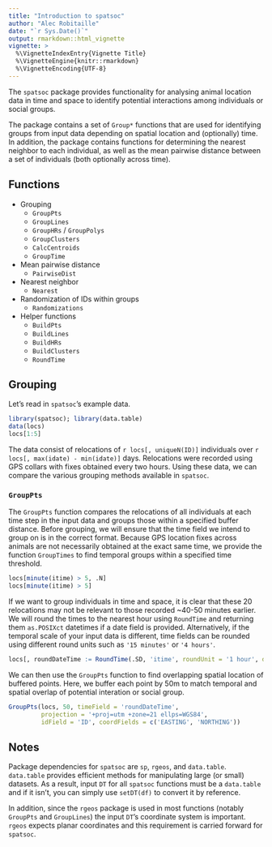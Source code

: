 ```yaml
---
title: "Introduction to spatsoc"
author: "Alec Robitaille"
date: "`r Sys.Date()`"
output: rmarkdown::html_vignette
vignette: >
  %\VignetteIndexEntry{Vignette Title}
  %\VignetteEngine{knitr::rmarkdown}
  %\VignetteEncoding{UTF-8}
---
```


The `spatsoc` package provides functionality for analysing animal location data in time and space to identify potential interactions among individuals or social groups. 

The package contains a set of `Group*` functions that are used for identifying groups from input data depending on spatial location and (optionally) time. In addition, the package contains functions for determining the nearest neighbor to each individual, as well as the mean pairwise distance between a set of individuals (both optionally across time). 

## Functions
* Grouping 
    * `GroupPts`  
    * `GroupLines`  
    * `GroupHRs` / `GroupPolys` 
    * `GroupClusters` 
    * `CalcCentroids`
    * `GroupTime`
   
* Mean pairwise distance
    * `PairwiseDist`

* Nearest neighbor
    * `Nearest`

* Randomization of IDs within groups
    * `Randomizations`
    
* Helper functions
    * `BuildPts`
    * `BuildLines`
    * `BuildHRs`
    * `BuildClusters`
    * `RoundTime`

## Grouping
Let's read in `spatsoc`'s example data.

```r
library(spatsoc); library(data.table)
data(locs)
locs[1:5]
```

<!-- note this input/example data is just for now.. -->
The data consist of relocations of `r locs[, uniqueN(ID)]` individuals over `r locs[, max(idate) - min(idate)]` days. Relocations were recorded using GPS collars with fixes obtained every two hours. Using these data, we can compare the various grouping methods available in `spatsoc`. 

### `GroupPts`
The `GroupPts` function compares the relocations of all individuals at each time step in the input data and groups those within a specified buffer distance. 
Before grouping, we will ensure that the time field we intend to group on is in the correct format. Because GPS location fixes across animals are not 
necessarily obtained at the exact same time, we provide the function `GroupTimes` to find temporal groups within a specified time threshold. 

<!-- all below needs updating since GroupTimes replaces RoundTime -->

```r
locs[minute(itime) > 5, .N]
locs[minute(itime) > 5]
```

If we want to group individuals in time and space, it is clear that these 20 relocations may not be relevant to those recorded ~40-50 minutes earlier. We will round the times to the nearest hour using `RoundTime` and returning them `as.POSIXct` datetimes if a date field is provided. Alternatively, if the temporal scale of your input data is different, time fields can be rounded using different round units such as `'15 minutes'` or `'4 hours'`. <!-- for example this time -->

```r
locs[, roundDateTime := RoundTime(.SD, 'itime', roundUnit = '1 hour', dateField = 'idate')]
```

<!-- Finally, the data preparation is complete by using the grouppts to call helper function
above roundtime to group times to on nearest hour-->

We can then use the `GroupPts` function to find overlapping spatial location of buffered points. Here, we buffer each point by 50m to match temporal and spatial overlap of potential interation or social group.  

```r
GroupPts(locs, 50, timeField = 'roundDateTime', 
         projection = '+proj=utm +zone=21 ellps=WGS84', 
         idField = 'ID', coordFields = c('EASTING', 'NORTHING'))

```


<!-- ?QW when would best period be for social interactions -->
<!---
The basic methodology is as follows:

1. Group locations by overlapping or matching time. 
1. Group locations 
1. *Optionally* round time fields.
-->
## Notes
Package dependencies for `spatsoc` are <!-- list all and note details --> `sp`, `rgeos`, and `data.table`. `data.table` provides efficient methods for manipulating large (or small) datasets. As a result, input `DT` for all `spatsoc` functions must be a `data.table` and if it isn't, you can simply use `setDT(df)` to convert it by reference. 

In addition, since the `rgeos` package is used in most functions (notably `GroupPts` and `GroupLines`) the input `DT`'s coordinate system is important. `rgeos` expects planar coordinates and this requirement is carried forward for `spatsoc`. 

